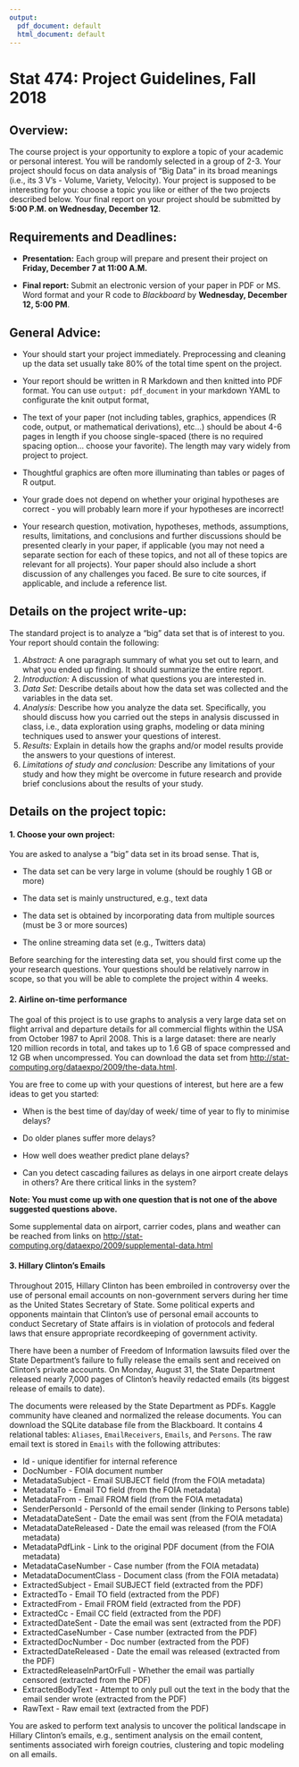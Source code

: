 ```yaml
---
output:
  pdf_document: default
  html_document: default
---
```

# Stat 474: Project Guidelines, Fall 2018


## Overview:

The course project is your opportunity to explore a topic of your academic or personal interest. You will be randomly selected in a group of 2-3. Your project should focus on data analysis of "Big Data" in its broad meanings (i.e., its 3 V's - Volume, Variety, Velocity). Your project is supposed to be interesting for you: choose a topic you like or either of the two projects described below. Your final report on your project should be submitted by **5:00 P.M. on Wednesday, December 12**.

## Requirements and Deadlines:

- **Presentation:** Each group will prepare and present their project on **Friday, December 7 at 11:00 A.M.**

- **Final report:** Submit an electronic version of your paper in PDF or MS. Word format and your R code  to *Blackboard* by **Wednesday, December 12, 5:00 PM**.

## General Advice:

- Your should start your project immediately. Preprocessing and cleaning up the data set usually take 80% of the total time spent on the project. 

- Your report should be written in R Markdown and then knitted into PDF format. You can use `output: pdf_document` in your markdown YAML to configurate the knit output format,

- The text of your paper (not including tables, graphics, appendices (R code, output, or mathematical derivations), etc...) should be about 4-6 pages in length if you choose single-spaced (there is no required spacing option... choose your favorite). The length may vary widely from project to project.

- Thoughtful graphics are often more illuminating than tables or pages of R output.

- Your grade does not depend on whether your original hypotheses are correct - you will probably learn more if your hypotheses are incorrect!

- Your research question, motivation, hypotheses, methods, assumptions, results, limitations, and conclusions and further discussions should be presented clearly in your paper, if applicable (you may not need a separate section for each of these topics, and not all of these topics are relevant for all projects). Your paper should also include a short discussion of any challenges you faced. Be sure to cite sources, if applicable, and include a reference list.

## Details on the project write-up:

The standard project is to analyze a "big" data set that is of interest to you. Your report should contain the following:

1. *Abstract:* A one paragraph summary of what you set out to learn, and what you ended up finding.  It should summarize the entire report.  
2. *Introduction:* A discussion of what questions you are interested in.
3. *Data Set:* Describe details about how the data set was collected and the variables in the data set. 
4. *Analysis:* Describe how you analyze the data set.  Specifically, you should discuss how you carried out the steps in analysis discussed in class, i.e., data exploration using graphs, modeling or data mining techniques used to answer your questions of interest.     
5. *Results:* Explain in details how the graphs and/or model results provide the answers to your questions of interest.
6. *Limitations of study and conclusion:* Describe any limitations of your study and how they might be overcome in future research and provide brief conclusions about the results of your study. 

## Details on the project topic:

#### 1. Choose your own project:

You are asked to analyse a "big" data set in its broad sense. That is, 

- The data set can be very large in volume (should be roughly 1 GB or more)

- The data set is mainly unstructured, e.g., text data

- The data set is obtained by incorporating data from multiple sources (must be 3 or more sources)

- The online streaming data set (e.g., Twitters data)

Before searching for the interesting data set, you should first come up the your research questions. Your questions should be relatively narrow in scope, so that you will be able to complete the project within 4 weeks.

#### 2. Airline on-time performance

The goal of this project is to use graphs to analysis a very large data set on flight arrival and departure details for all commercial flights within the USA from October 1987 to April 2008.  This is a large dataset: there are nearly 120 million records in total, and takes up to 1.6 GB of space compressed and 12 GB when uncompressed. You can download the data set from [http://stat-computing.org/dataexpo/2009/the-data.html](http://stat-computing.org/dataexpo/2009/the-data.html).

You are free to come up with your questions of interest, but here are a few ideas to get you started:

- When is the best time of day/day of week/ time of year to fly to minimise delays?

- Do older planes suffer more delays?

- How well does weather predict plane delays?

- Can you detect cascading failures as delays in one airport create delays in others? Are there critical links in the system?

**Note: You must come up with one question that is not one of the above suggested questions above.** 

Some supplemental data on airport, carrier codes, plans and weather can be reached from links on [http://stat-computing.org/dataexpo/2009/supplemental-data.html](http://stat-computing.org/dataexpo/2009/supplemental-data.html)

#### 3. Hillary Clinton's Emails

Throughout 2015, Hillary Clinton has been embroiled in controversy over the use of personal email accounts on non-government servers during her time as the United States Secretary of State. Some political experts and opponents maintain that Clinton's use of personal email accounts to conduct Secretary of State affairs is in violation of protocols and federal laws that ensure appropriate recordkeeping of government activity. 

There have been a number of Freedom of Information lawsuits filed over the State Department's failure to fully release the emails sent and received on Clinton's private accounts. On Monday, August 31, the State Department released nearly 7,000 pages of Clinton's heavily redacted emails (its biggest release of emails to date). 

The documents were released by the State Department as PDFs. Kaggle community have cleaned and normalized the release documents. You can download the SQLite database file from the Blackboard. It contains 4 relational tables: `Aliases`, `EmailReceivers`, `Emails`, and `Persons`. The raw email text is stored in `Emails` with the following attributes:

- Id - unique identifier for internal reference
- DocNumber - FOIA document number
- MetadataSubject - Email SUBJECT field (from the FOIA metadata)
- MetadataTo - Email TO field (from the FOIA metadata)
- MetadataFrom - Email FROM field (from the FOIA metadata)
- SenderPersonId - PersonId of the email sender (linking to Persons table)
- MetadataDateSent - Date the email was sent (from the FOIA metadata)
- MetadataDateReleased - Date the email was released (from the FOIA metadata)
- MetadataPdfLink - Link to the original PDF document (from the FOIA metadata)
- MetadataCaseNumber - Case number (from the FOIA metadata)
- MetadataDocumentClass - Document class (from the FOIA metadata)
- ExtractedSubject - Email SUBJECT field (extracted from the PDF)
- ExtractedTo - Email TO field (extracted from the PDF)
- ExtractedFrom - Email FROM field (extracted from the PDF)
- ExtractedCc - Email CC field (extracted from the PDF)
- ExtractedDateSent - Date the email was sent (extracted from the PDF)
- ExtractedCaseNumber - Case number (extracted from the PDF)
- ExtractedDocNumber - Doc number (extracted from the PDF)
- ExtractedDateReleased - Date the email was released (extracted from the PDF)
- ExtractedReleaseInPartOrFull - Whether the email was partially censored (extracted from the PDF)
- ExtractedBodyText - Attempt to only pull out the text in the body that the email sender wrote (extracted from the PDF)
- RawText - Raw email text (extracted from the PDF)

You are asked to perform text analysis to uncover the political landscape in Hillary Clinton's emails, e.g., sentiment analysis on the email content, sentiments associated wirh foreign coutries, clustering and topic modeling on all emails.